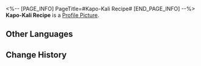 <%-- [PAGE_INFO]
PageTitle=#Kapo-Kali Recipe#
[END_PAGE_INFO] --%>
{{Item Infobox
|id          = 140109
|image       = Item Kapo-Kali Recipe.png
|type        = Mission Item
|invCategory = Missions
|rarity      = 3
|effect      = 
|description = The king of soft drinks, rough around the edges but good for your buddies &mdash; give 'em the strong kick they deserve.
}}
{{Description|''"A big barrel of pure caramel, a few jumping peas here and there, a handful of fresh canterbury bells, and some interdimensional leaves. Don't forget a drop of Ambergris of Abundance and a few rolls of orchid zest. How much of a kick you want is your choice."''}}
'''Kapo-Kali Recipe''' is a [[Profile Picture]].

==Other Languages==
{{Other Languages
|en   = Kapo-Kali Recipe
|zhs  = 卡利白的配方纸
|zht  = 卡利白的配方紙
|ja   = カリパのレシピ
|ko   = 카포 칼리의 레시피
|es   = Receta de la Kapo-Kali
|fr   = Recette du Kapo-kali
|ru   = Рецепт Капо-Кали
|th   = สูตร Kapo-Kali
|vi   = Tờ Công Thức Kapo-Kali
|de   = Rezept von Kapo-Kali
|id   = Lembaran Resep Kapo-Kali
|pt   = Receita de Kapo-Kali
}}

==Change History==
{{Change History|1.0}}